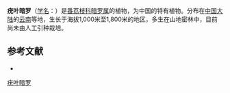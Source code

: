 {{Speciesbox
| name = 疣叶暗罗
| status = 
| status_system = 
| image =
| genus = Polyalthia
| species = verrucipes
| authority = C. Y. Wu ex P. T. Li
}}

'''疣叶暗罗'''（[[学名|学名]]：{{lang|la|''Polyalthia verrucipes''}}）是[[番荔枝科|番荔枝科]][[暗罗属|暗罗属]]的植物，为中国的特有植物。分布在[[中国大陆|中国大陆]]的[[云南|云南]]等地，生长于海拔1,000米至1,800米的地区，多生在山地密林中，目前尚未由人工引种栽培。

== 参考文献 ==
<div class="references-small">
* {{cite web| url =http://www.bioinfo.cn/db05/KmzwSpecies.php?action=view&id=689| title =疣叶暗罗| work =《中国高等植物数据库全库》| publisher =中国科学院微生物研究所| author =昆明植物研究所| accessdate =2009-02-21| deadurl =yes| archiveurl =https://web.archive.org/web/20160305003354/http://www.bioinfo.cn/db05/KmzwSpecies.php?action=view&id=689| archivedate =2016-03-05}}
</div>
{{Taxonbar|from=Q5476432}}

[[Category:暗罗属|疣叶暗罗]]


{{植物小作品}}